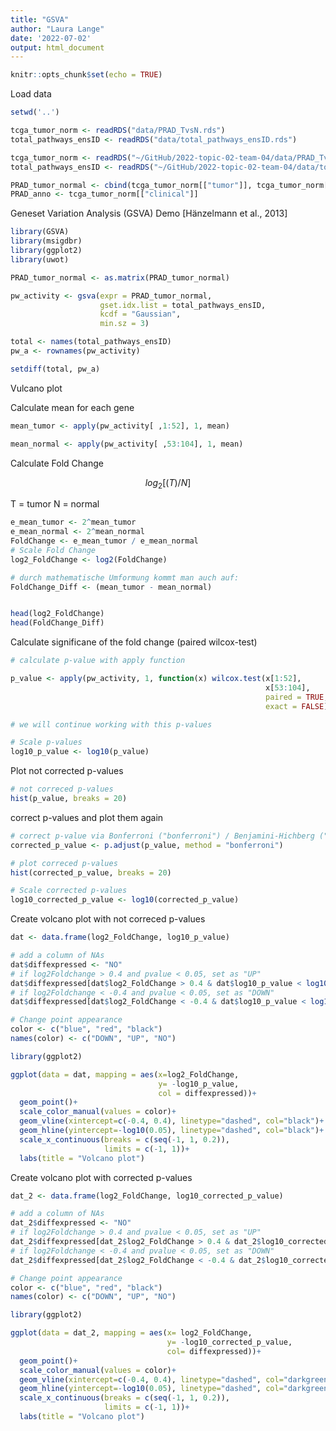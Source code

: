 ```yaml
---
title: "GSVA"
author: "Laura Lange"
date: '2022-07-02'
output: html_document
---
```


```r
knitr::opts_chunk$set(echo = TRUE)
```

Load data 

```r
setwd('..')

tcga_tumor_norm <- readRDS("data/PRAD_TvsN.rds")
total_pathways_ensID <- readRDS("data/total_pathways_ensID.rds")

tcga_tumor_norm <- readRDS("~/GitHub/2022-topic-02-team-04/data/PRAD_TvsN.rds")
total_pathways_ensID <- readRDS("~/GitHub/2022-topic-02-team-04/data/total_pathways_ensID.rds")

PRAD_tumor_normal <- cbind(tcga_tumor_norm[["tumor"]], tcga_tumor_norm[["normal"]])
PRAD_anno <- tcga_tumor_norm[["clinical"]]
```

Geneset Variation Analysis (GSVA) Demo [Hänzelmann et al., 2013]

```r
library(GSVA)
library(msigdbr)
library(ggplot2)
library(uwot)
```


```r
PRAD_tumor_normal <- as.matrix(PRAD_tumor_normal)

pw_activity <- gsva(expr = PRAD_tumor_normal,
                    gset.idx.list = total_pathways_ensID,
                    kcdf = "Gaussian",
                    min.sz = 3)
```

```r
total <- names(total_pathways_ensID)
pw_a <- rownames(pw_activity)

setdiff(total, pw_a)
```

Vulcano plot


Calculate mean for each gene 

```r
mean_tumor <- apply(pw_activity[ ,1:52], 1, mean)

mean_normal <- apply(pw_activity[ ,53:104], 1, mean)
```

Calculate Fold Change 

$$
log_2[(T)/N]
$$

T = tumor 
N = normal 

```r
e_mean_tumor <- 2^mean_tumor
e_mean_normal <- 2^mean_normal
FoldChange <- e_mean_tumor / e_mean_normal
# Scale Fold Change 
log2_FoldChange <- log2(FoldChange)

# durch mathematische Umformung kommt man auch auf:
FoldChange_Diff <- (mean_tumor - mean_normal)


head(log2_FoldChange)
head(FoldChange_Diff)
```

Calculate significane of the fold change (paired wilcox-test)

```r
# calculate p-value with apply function 

p_value <- apply(pw_activity, 1, function(x) wilcox.test(x[1:52], 
                                                         x[53:104], 
                                                         paired = TRUE,
                                                         exact = FALSE)$p.value)

# we will continue working with this p-values

# Scale p-values 
log10_p_value <- log10(p_value)
```

Plot not corrected p-values 

```r
# not correced p-values 
hist(p_value, breaks = 20)
```

correct p-values and plot them again 

```r
# correct p-value via Bonferroni ("bonferroni") / Benjamini-Hichberg ("BH")
corrected_p_value <- p.adjust(p_value, method = "bonferroni")

# plot correced p-values 
hist(corrected_p_value, breaks = 20)

# Scale corrected p-values 
log10_corrected_p_value <- log10(corrected_p_value)

```

Create volcano plot with not correced p-values 

```r
dat <- data.frame(log2_FoldChange, log10_p_value)

# add a column of NAs
dat$diffexpressed <- "NO"
# if log2Foldchange > 0.4 and pvalue < 0.05, set as "UP" 
dat$diffexpressed[dat$log2_FoldChange > 0.4 & dat$log10_p_value < log10(0.05)] <- "UP"
# if log2Foldchange < -0.4 and pvalue < 0.05, set as "DOWN"
dat$diffexpressed[dat$log2_FoldChange < -0.4 & dat$log10_p_value < log10(0.05)] <- "DOWN"

# Change point appearance 
color <- c("blue", "red", "black")
names(color) <- c("DOWN", "UP", "NO")

library(ggplot2)

ggplot(data = dat, mapping = aes(x=log2_FoldChange, 
                                 y= -log10_p_value, 
                                 col = diffexpressed))+
  geom_point()+
  scale_color_manual(values = color)+
  geom_vline(xintercept=c(-0.4, 0.4), linetype="dashed", col="black")+
  geom_hline(yintercept=-log10(0.05), linetype="dashed", col="black")+
  scale_x_continuous(breaks = c(seq(-1, 1, 0.2)),
                     limits = c(-1, 1))+
  labs(title = "Volcano plot")
```

Create volcano plot with corrected p-values 

```r
dat_2 <- data.frame(log2_FoldChange, log10_corrected_p_value)

# add a column of NAs
dat_2$diffexpressed <- "NO"
# if log2Foldchange > 0.4 and pvalue < 0.05, set as "UP" 
dat_2$diffexpressed[dat_2$log2_FoldChange > 0.4 & dat_2$log10_corrected_p_value < log10(0.05)] <- "UP"
# if log2Foldchange < -0.4 and pvalue < 0.05, set as "DOWN"
dat_2$diffexpressed[dat_2$log2_FoldChange < -0.4 & dat_2$log10_corrected_p_value < log10(0.05)] <- "DOWN"

# Change point appearance 
color <- c("blue", "red", "black")
names(color) <- c("DOWN", "UP", "NO")

library(ggplot2)

ggplot(data = dat_2, mapping = aes(x= log2_FoldChange, 
                                   y= -log10_corrected_p_value, 
                                   col= diffexpressed))+
  geom_point()+
  scale_color_manual(values = color)+
  geom_vline(xintercept=c(-0.4, 0.4), linetype="dashed", col="darkgreen")+
  geom_hline(yintercept=-log10(0.05), linetype="dashed", col="darkgreen")+
  scale_x_continuous(breaks = c(seq(-1, 1, 0.2)),
                     limits = c(-1, 1))+
  labs(title = "Volcano plot")
```
